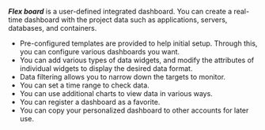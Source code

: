 **_Flex board_** is a user-defined integrated dashboard. You can create a real-time dashboard with the project data such as applications, servers, databases, and containers.

<ImgLang img='flex-board-mod.png' desc='Flex Board Edit mode' />

-   Pre-configured templates are provided to help initial setup. Through this, you can configure various dashboards you want.
-   You can add various types of data widgets, and modify the attributes of individual widgets to display the desired data format.
-   Data filtering allows you to narrow down the targets to monitor.
-   You can set a time range to check data.
-   You can use additional charts to view data in various ways.
-   You can register a dashboard as a favorite.
-   You can copy your personalized dashboard to other accounts for later use.
